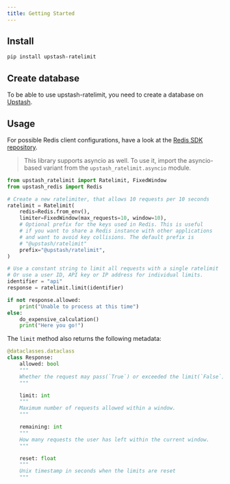 ```yaml
---
title: Getting Started
---
```


## Install

```bash
pip install upstash-ratelimit
```

## Create database
To be able to use upstash-ratelimit, you need to create a database on [Upstash](https://console.upstash.com/).

## Usage

For possible Redis client configurations, have a look at the [Redis SDK repository](https://github.com/upstash/redis-python).

> This library supports asyncio as well. To use it, import the asyncio-based
  variant from the `upstash_ratelimit.asyncio` module.

```python
from upstash_ratelimit import Ratelimit, FixedWindow
from upstash_redis import Redis

# Create a new ratelimiter, that allows 10 requests per 10 seconds
ratelimit = Ratelimit(
    redis=Redis.from_env(),
    limiter=FixedWindow(max_requests=10, window=10),
    # Optional prefix for the keys used in Redis. This is useful
    # if you want to share a Redis instance with other applications
    # and want to avoid key collisions. The default prefix is
    # "@upstash/ratelimit"
    prefix="@upstash/ratelimit",
)

# Use a constant string to limit all requests with a single ratelimit
# Or use a user ID, API key or IP address for individual limits.
identifier = "api"
response = ratelimit.limit(identifier)

if not response.allowed:
    print("Unable to process at this time")
else:
    do_expensive_calculation()
    print("Here you go!")

```

The `limit` method also returns the following metadata:


```python
@dataclasses.dataclass
class Response:
    allowed: bool
    """
    Whether the request may pass(`True`) or exceeded the limit(`False`)
    """

    limit: int
    """
    Maximum number of requests allowed within a window.
    """

    remaining: int
    """
    How many requests the user has left within the current window.
    """

    reset: float
    """
    Unix timestamp in seconds when the limits are reset
    """
```